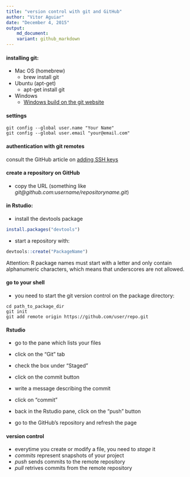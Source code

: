 ```yaml
---
title: "version control with git and GitHub"
author: "Vitor Aguiar"
date: "December 4, 2015"
output: 
    md_document:
    variant: github_markdown
---
```


#### installing git:

- Mac OS (homebrew)
    - brew install git
    
- Ubuntu (apt-get)
    - apt-get install git
    
- Windows
    - [Windows build on the git website](https://git-scm.com)
    
#### settings

```
git config --global user.name "Your Name"
git config --global user.email "your@email.com"    
```

#### authentication with git remotes

consult the GitHub article on [adding SSH keys](https://help.github.com/articles/generating-ssh-keys/#platform-all)

#### create a repository on GitHub

- copy the URL (something like *git@github.com:username/repositoryname.git*)

#### in Rstudio:

- install the devtools package

```r
install.packages("devtools")
```

- start a repository with:

```r
devtools::create("PackageName")
```

Attention: R package names must start with a letter and only contain
alphanumeric characters, which means that underscores are not allowed.

#### go to your shell

- you need to start the git version control on the package directory:

```
cd path_to_package_dir
git init
git add remote origin https://github.com/user/repo.git
```

#### Rstudio

- go to the pane which lists your files
- click on the "Git" tab
- check the box under "Staged"
- click on the commit button
- write a message describing the commit
- click on "commit"
- back in the Rstudio pane, click on the "push" button

- go to the GitHub's repository and refresh the page

#### version control

- everytime you create or modify a file, you need to *stage* it
- *commits* represent snapshots of your project
- *push* sends commits to the remote repository
- *pull* retrives commits from the remote repository
